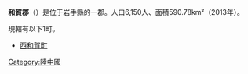 {{日本郡
| 郡 = 和賀郡
| 日文原名 = 和賀郡
| 平假名 = わがぐん
| 羅馬字拼音 = Waga-gun
| 地圖 =
| 都道府縣 = 岩手縣
| 編號 = 
| 町 = 1
| 村 = 
| 經度 = 
| 緯度 = 
| 註記 = 
|}}
'''和賀郡'''（{{jpn|j=和賀郡|hg=わがぐん|rm=Waga gun|f=y}}）是位于岩手縣的一郡。人口6,150人、面積590.78km²（2013年）。

現轄有以下1町。

*[[西和賀町|西和賀町]]

{{陸中國的郡}}
{{岩手縣}}

[[Category:陸中國|Category:陸中國]]
